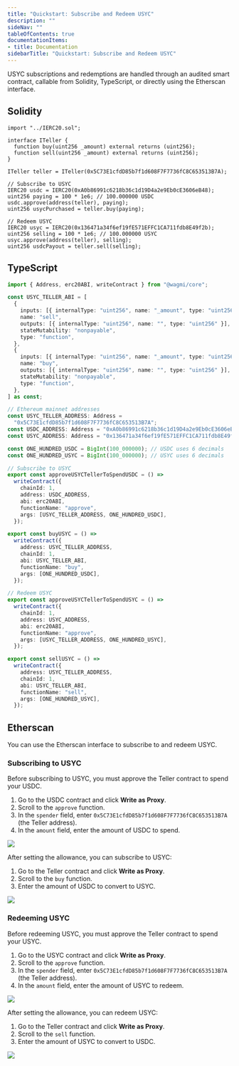 ---
title: "Quickstart: Subscribe and Redeem USYC"
description: ""
sideNav: ""
tableOfContents: true
documentationItems: 
- title: Documentation
sidebarTitle: "Quickstart: Subscribe and Redeem USYC"
---

USYC subscriptions and redemptions are handled through an audited smart
contract, callable from Solidity, TypeScript, or directly using the Etherscan
interface.

## Solidity

```solidity Solidity
import "../IERC20.sol";

interface ITeller {
  function buy(uint256 _amount) external returns (uint256);
  function sell(uint256 _amount) external returns (uint256);
}

ITeller teller = ITeller(0x5C73E1cfdD85b7f1d608F7F7736fC8C653513B7A);

// Subscribe to USYC
IERC20 usdc = IERC20(0xA0b86991c6218b36c1d19D4a2e9Eb0cE3606eB48);
uint256 paying = 100 * 1e6; // 100.000000 USDC
usdc.approve(address(teller), paying);
uint256 usycPurchased = teller.buy(paying);

// Redeem USYC
IERC20 usyc = IERC20(0x136471a34f6ef19fE571EFFC1CA711fdb8E49f2b);
uint256 selling = 100 * 1e6; // 100.000000 USYC
usyc.approve(address(teller), selling);
uint256 usdcPayout = teller.sell(selling);
```

## TypeScript

```typescript
import { Address, erc20ABI, writeContract } from "@wagmi/core";

const USYC_TELLER_ABI = [
  {
    inputs: [{ internalType: "uint256", name: "_amount", type: "uint256" }],
    name: "sell",
    outputs: [{ internalType: "uint256", name: "", type: "uint256" }],
    stateMutability: "nonpayable",
    type: "function",
  },
  {
    inputs: [{ internalType: "uint256", name: "_amount", type: "uint256" }],
    name: "buy",
    outputs: [{ internalType: "uint256", name: "", type: "uint256" }],
    stateMutability: "nonpayable",
    type: "function",
  },
] as const;

// Ethereum mainnet addresses
const USYC_TELLER_ADDRESS: Address =
  "0x5C73E1cfdD85b7f1d608F7F7736fC8C653513B7A";
const USDC_ADDRESS: Address = "0xA0b86991c6218b36c1d19D4a2e9Eb0cE3606eB48";
const USYC_ADDRESS: Address = "0x136471a34f6ef19fE571EFFC1CA711fdb8E49f2b";

const ONE_HUNDRED_USDC = BigInt(100_000000); // USDC uses 6 decimals
const ONE_HUNDRED_USYC = BigInt(100_000000); // USYC uses 6 decimals

// Subscribe to USYC
export const approveUSYCTellerToSpendUSDC = () =>
  writeContract({
    chainId: 1,
    address: USDC_ADDRESS,
    abi: erc20ABI,
    functionName: "approve",
    args: [USYC_TELLER_ADDRESS, ONE_HUNDRED_USDC],
  });

export const buyUSYC = () =>
  writeContract({
    address: USYC_TELLER_ADDRESS,
    chainId: 1,
    abi: USYC_TELLER_ABI,
    functionName: "buy",
    args: [ONE_HUNDRED_USDC],
  });

// Redeem USYC
export const approveUSYCTellerToSpendUSYC = () =>
  writeContract({
    chainId: 1,
    address: USYC_ADDRESS,
    abi: erc20ABI,
    functionName: "approve",
    args: [USYC_TELLER_ADDRESS, ONE_HUNDRED_USYC],
  });

export const sellUSYC = () =>
  writeContract({
    address: USYC_TELLER_ADDRESS,
    chainId: 1,
    abi: USYC_TELLER_ABI,
    functionName: "sell",
    args: [ONE_HUNDRED_USYC],
  });
```

## Etherscan

You can use the Etherscan interface to subscribe to and redeem USYC.

### Subscribing to USYC

Before subscribing to USYC, you must approve the Teller contract to spend your
USDC.

1. Go to the USDC contract and click **Write as Proxy**.
2. Scroll to the `approve` function.
3. In the `spender` field, enter `0x5C73E1cfdD85b7f1d608F7F7736fC8C653513B7A`
   (the Teller address).
4. In the `amount` field, enter the amount of USDC to spend.

<Frame>
  <img src="/tokenized/images/usyc-bsusyce-buyallow01.png" />
</Frame>

After setting the allowance, you can subscribe to USYC:

1. Go to the Teller contract and click **Write as Proxy**.
2. Scroll to the `buy` function.
3. Enter the amount of USDC to convert to USYC.

<Frame>
  <img src="/tokenized/images/usyc-bsusyce-buy01.png" />
</Frame>

### Redeeming USYC

Before redeeming USYC, you must approve the Teller contract to spend your USYC.

1. Go to the USYC contract and click **Write as Proxy**.
2. Scroll to the `approve` function.
3. In the `spender` field, enter `0x5C73E1cfdD85b7f1d608F7F7736fC8C653513B7A`
   (the Teller address).
4. In the `amount` field, enter the amount of USYC to redeem.

<Frame>
  <img src="/tokenized/images/usyc-bsusyce-sellallow01.png" />
</Frame>

After setting the allowance, you can redeem USYC:

1. Go to the Teller contract and click **Write as Proxy**.
2. Scroll to the `sell` function.
3. Enter the amount of USYC to convert to USDC.

<Frame>
  <img src="/tokenized/images/usyc-bsusyce-sell01.png" />
</Frame>
